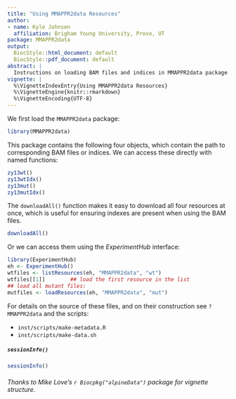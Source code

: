 ```yaml
---
title: "Using MMAPPR2data Resources"
author:
- name: Kyle Johnsen
  affiliation: Brigham Young University, Provo, UT
package: MMAPPR2data
output: 
  BiocStyle::html_document: default
  BiocStyle::pdf_document: default
abstract: |
  Instructions on loading BAM files and indices in MMAPPR2data package.
vignette: |
  %\VignetteIndexEntry{Using MMAPPR2data Resources}
  %\VignetteEngine{knitr::rmarkdown}
  %\VignetteEncoding{UTF-8}  
---
```


We first load the `MMAPPR2data` package:

```r
library(MMAPPR2data)
```

This package contains the following four objects, which contain
the path to corresponding BAM files or indices.
We can access these directly with named functions:

```r
zy13wt()
zy13wtIdx()
zy13mut()
zy13mutIdx()
```

The `downloadAll()` function makes it easy to download all four
resources at once, which is useful for ensuring indexes are present
when using the BAM files.

```r
downloadAll()
```

Or we can access them using the *ExperimentHub* interface:

```r
library(ExperimentHub)
eh <- ExperimentHub()
wtfiles <- listResources(eh, "MMAPPR2data", "wt")
wtfiles[[1]]        ## load the first resource in the list
## load all mutant files:
mutfiles <- loadResources(eh, "MMAPPR2data", "mut")
```

For details on the source of these files, and on their construction
see `?MMAPPR2data` and the scripts:

* `inst/scripts/make-metadata.R`
* `inst/scripts/make-data.sh`

##### `sessionInfo()`
```r
sessionInfo()
```

###### Thanks to Mike Love's `r Biocpkg("alpineData")` package for vignette structure.

